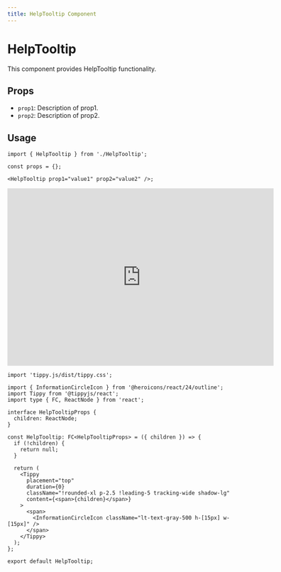 ```yaml
---
title: HelpTooltip Component
---
```


# HelpTooltip

This component provides HelpTooltip functionality.

## Props

- `prop1`: Description of prop1.
- `prop2`: Description of prop2.

## Usage

```tsx
import { HelpTooltip } from './HelpTooltip';

const props = {};

<HelpTooltip prop1="value1" prop2="value2" />;
```

<iframe src="https://example.com" width="600" height="400" frameborder="0"></iframe>


```tsx
import 'tippy.js/dist/tippy.css';

import { InformationCircleIcon } from '@heroicons/react/24/outline';
import Tippy from '@tippyjs/react';
import type { FC, ReactNode } from 'react';

interface HelpTooltipProps {
  children: ReactNode;
}

const HelpTooltip: FC<HelpTooltipProps> = ({ children }) => {
  if (!children) {
    return null;
  }

  return (
    <Tippy
      placement="top"
      duration={0}
      className="!rounded-xl p-2.5 !leading-5 tracking-wide shadow-lg"
      content={<span>{children}</span>}
    >
      <span>
        <InformationCircleIcon className="lt-text-gray-500 h-[15px] w-[15px]" />
      </span>
    </Tippy>
  );
};

export default HelpTooltip;

```